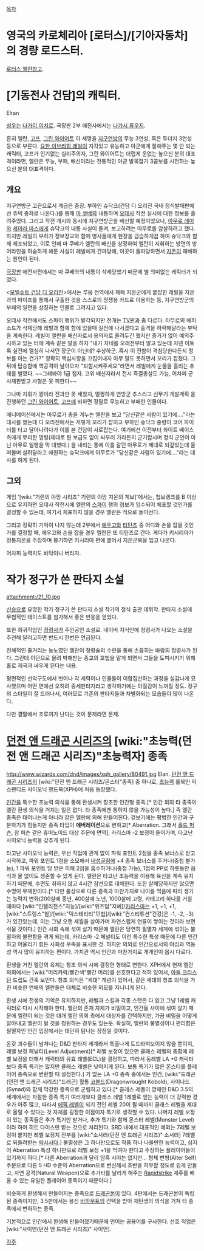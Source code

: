 [[목차]]

= 영국의 카로체리아 [로터스]/[기아자동차]의 경량 로드스터. =
[[로터스 엘란]]참고.

= [기동전사 건담]의 캐릭터. =
Elran

[[성우]]는 [[나가이 이치로]]. 극장판 2부 애전사에서는 [[나가시 류우지]].

흔히 엘란, [[고프]], [[그린 와이어트]] 이 세명을 [[지구연방]]의 무능 3연성, 혹은 두더지 3연성 등으로 부른다. [[요한 이브라힘 레빌]]이 지각있고 유능하고 아군에게 잘해주는 몇 안 되는 캐릭터, 고프가 인기없는 실리주의자, 그린 와이어트는 더럽게 운없는 높으신 분의 대표격이라면, 엘란은 무능, 부패, 배신이라는 전통적인 아군 발목잡기 3콤보를 시전하는 높으신 분의 대표격이다.

== 개요 ==
지구연방군 고관으로서 계급은 중장. 부하인 슈닥크(건담 디 오리진 국내 정식발매판에선 쥬덱 중좌로 나온다.)를 통해 [[마 쿠베]]와 내통하며 [[오데사]] 작전 실시에 대한 정보를 흘려주었다. 그리고 작전 개시와 동시에 지구연방군을 배신할 예정이었으나, [[아무로 레이]]와 [[세이라 마스]]에게 슈닥크의 내통 사실이 들켜, 보고하려는 아무로를 암살하려고 했다. 하지만 레빌의 부하가 정보장교와 함께 병사들에게 현장을 급습하게끔 하여 슈닥크와 함께 체포되었고, 이로 인해 마 쿠베가 엘란의 배신을 상정하여 엘란이 지휘하는 방면의 방어라인을 허술하게 해둔 사실이 레빌에게 간파당해, 이곳이 돌파당하면서 [[지온]]이 패배하는 원인이 된다.

[[극장판]] 애전사편에서는 마 쿠베와의 내통이 삭제당했기 때문에 별 의미없는 캐릭터가 되었다.

<[[모빌슈트 건담 디 오리진]]>에서는 루움 전역에서 패해 지온군에게 붙잡힌 레빌을 지온과의 파이프를 통해서 구출한 것을 스스로의 정쟁용 카드로 이용하는 등, 지구연방군의 부패의 일면을 상징하는 인물로 그려지고 있다.

오데사 작전에서도 스파이 행위가 발각되지만 전개는 [[TV판]]과 좀 다르다. 아무로의 에피소드가 삭제당해 레빌과 함께 함에 있을때 실전에 나서겠다고 출격을 허락해달라는 부탁을 계속한다. 레빌이 엘란을 배신자로서 용의자로 올려두긴 했지만 증거가 없어 예의주시하고 있는 터에 계속 같은 말을 하자 "내가 자네를 오래전부터 알고 있는데 자넨 이토록 실전에 열심히 나서던 장군이 아닌데? 수상하군..혹시 이 전함이 격침당한다든지 정보를 아는 건가?" 정확히 핵심사항을 끄집어내자 아무 말도 못하면서 꼬리가 잡혔다. 그 뒤에 탑승함에 핵공격이 날아오자 "퇴함시켜주세요"라면서 레빌에게 눈물을 흘리는 추태를 벌였다. ~~그래봐야 1급 첩자. 고위 배신자라서 전시 즉결총살도 가능, 어차피 군사재판받고 사형은 못 피한다~~

그나마 지휘가 꽝이라 전과만 못 세웠지, 멀쩡하게 연방군 추스리고 신무기 개발계획 을 진행하던 [[그린 와이어트]], [[고프]]에 비하면 정말로 무능하고 부패한 인물이다.

애니메이션에서는 아무로가 총을 겨누는 엘란을 보고 "당신같은 사람이 있기에...."라는 대사를 했는데 디 오리진에서는 저렇게 꼬리가 잡히고 부하인 슈닥크 중령이 코어 파이터를 타고 달아나려다가 이를 본 건담이 사로잡는다. 여기에선 이전부터 화이트 베이스 측에게 무리한 명령(제대로 된 보급도 없이 싸우러 가라든지 군기랍시며 정식 군인이 아닌 아무로 일행을 막 대했다.) 을 내리는 통에 이를 갈던 아무로가 제대로 되갚았는데 울며불며 살려달라고 애원하는 슈닥크에게 아무로가 "당신같은 사람이 있기에...."라는 대사를 하게 된다.

== 그외 ==
게임 '[wiki:"기렌의 야망 시리즈" 기렌의 야망 지온의 계보]'에서는, 첩보랭크를 B 이상으로 유지하면 오데사 작전시에 엘란의 [[스파이]] 행위 첩보가 입수되어 체포할 것인가를 결정할 수 있는데, 여기서 체포하지 않을 경우 엘란은 적으로 돌아선다.

그리고 정확히 기억이 나지 않는데 2부에서 [[에우고]]와 [[티탄즈]] 중 어디와 손을 잡을 것인가를 결정할 때, 에우고와 손을 잡을 경우 엘란은 또 티탄즈로 간다. 게다가 키시리아가 정통지온을 주장하며 봉기하면 키시리아 편에 붙어서 지온군복을 입고 나온다.

어차피 능력치도 바닥이니 버리자.


= 작가 정구가 쓴 판타지 소설 =
attachment:/21_10.jpg

[[신승]]으로 유명한 작가 정구가 쓴 판타지 소설 작가의 정식 출판 데뷔작. 판타지 소설에 무협적인 테이스트를 첨가해서 좋은 반응을 얻었다. 

또한 희귀직업인 [[정령사]]가 주인공인 소설로. 네이버 지식인에 정령사가 나오는 소설을 추천해 달라고하면 반드시 한번은 언급된다.

전체적인 줄거리는 농노였던 엘란이 정령술의 수련을 통해 손꼽히는 바람의 정령사가 된다. 그런데 이단으로 몰려 박해받는 종교의 호법을 맡게 되면서 그들을 도피시키기 위해 홀로 제국과 싸우게 된다는 내용.

평면적인 선악구도에서 벗어나 각 세력이나 인물들이 이합집산하는 과정을 실감나게 묘사했으며 어떤 면에선 오히려 중세판타지라고 생각하기에는 이질감이 느껴질 정도. 정구의 스타일이 잘 드러나서, 여러모로 기존의 판타지들과 차별화되는 모습들이 많이 나온다.

다만 결말에서 조루끼가 난다는 것이 문제라면 문제.
= [[던전 앤 드래곤 시리즈]]의 [wiki:"초능력(던전 앤 드래곤 시리즈)"초능력자] 종족 =
http://www.wizards.com/dnd/images/xph_gallery/80491.jpg
Elan. 
[[던전 앤 드래곤 시리즈]]의 [wiki:"던전 앤 드래곤 시리즈/몬스터"종족] 중 하나로, [[초능력]] 룰북인 익스펜디드 사이오닉 핸드북(XPH)에 처음 등장했다.

[[인간]]을 특수한 초능력 의식을 통해 환생시켜 창조한 인간형 종족.[* 인간 외의 타 종족이 엘란 환생 의식을 거치는 일은 없다. 타 종족에겐 통하지 않을 가능성이 높다.] 즉 엘란 종족은 태어나는게 아니라 같은 엘란에 의해 만들어진다. 겉보기에는 평범한 인간과 구분하기가 힘들지만 종족 타입이 '''에버레이션'''으로 변하고[* Aberration. 그래서 [[홀드 퍼슨]], 참 퍼슨 같은 휴머노이드 대상 주문에 면역], 카리스마 -2 보정이 들어가며, 타고난 사이오닉 능력을 갖추게 된다.

타고난 사이오닉 능력은, 우선 직업에 관계 없이 파워 포인트 2점을 종족 보너스로 받고 시작하고, 파워 포인트 1점을 소모해서 [[내성굴림]]에 +4 종족 보너스를 주거나(중첩 불가능), 1 파워 포인트 당 받은 피해 2점을 흡수하거나(중첩 가능), 1점의 PP로 하룻동안 음식과 물 없이도 생존할 수 있게 된다.
엘란은 타고난 초능력을 이용해 육신을 계속 유지하기 때문에, 수면도 취하지 않고 4시간 참선으로 대체한다. 또한 살해당하지만 않으면 수명이 무제한이다.[* 다만 룰상으로 다른 종족과 마찬가지로 나이를 먹음에 따라 생기는 능력치 변화(200살에 중년, 400살에 노년, 1000살에 고령, 카테고리 하나를 거칠 때마다 [wiki:"인텔리전스"지능]/[wiki:"위즈덤"지혜]/[[카리스마]]는 +1, +1, +1, [wiki:"스트렝스"힘]/[wiki:"덱스테리티"민첩]/[wiki:"컨스티튜션"건강]은 -1, -2, -3)가 있긴있는데, 이는 그냥 오랜 세월을 살아가며 자연스럽게 연륜이 쌓이는 것이라 보면 쉬울 것이다.]
인간 사회 속에 섞여 살기 때문에 엘란은 당연히 필멸자 세계에 섞이는 불멸자의 불편함을 겪게 되는데, 카리스마 -2 페널티도 이런 특수한 특성 때문에 다른 인간하고 어울리기 힘든 사회성 부족을 표시한 것. 하지만 의외로 인간으로서의 야심과 역동성 역시 많이 유지하는 편이다. 가치관 역시 인간과 마찬가지로 개개인이 몹시 다르다.

환생을 거친 엘란의 육체는 창조 의식 시에 결정한 형태로 변한다. XPH에서 현재 엘란 의회에서는 [wiki:"머리카락/빨간색"빨간 머리]를 선호한다고 적혀 있어서, [[아돌 크리스틴]] 드립도 간혹 보인다. 창조 의식은 "세대" 개념이 있어서, 같은 세대의 창조 의식을 거친 비슷한 연배의 엘란들은 대체로 비슷한 외모를 지니니게 된다.

환생 시에 전생의 기억은 유지하지만, 레벨과 스킬과 각종 스탯은 다 잃고 그냥 1레벨 캐릭터로 다시 시작해야 한다. 엘란의 존재 자체가 비밀이고, 인간들 사이에 섞여 살기 때문에 엘란이 되는 것은 대개 엘란 의회 측에서 대상자를 간택하지만, 가끔 비밀을 어떻게 알아내고 엘란이 될 것을 청원하는 경우도 있는듯. 확실히, 엘란의 불멸성이나 편리함은 필멸자인 인간 입장에서는 대단히 탐나는 장점일 것이다. 

온갖 괴수들이 넘쳐나는 D&D 판타지 세계라서 특출나게 도드라져보이지 않을 뿐이지, 레벨 보정 페널티(Level Adjustment)[* 레벨 보정이 있으면 클래스 레벨의 총합에 레벨 보정을 더해서 캐릭터의 유효 레벨(ECL)을 결정하고, 따라서 동레벨 LA +0 캐릭터보다 종족 특기는 많지만 클래스 레벨은 낮아지게 된다. 보통 특기가 많은 몬스터를 플레이어 종족으로 변환할 때 설정한다.] 가 없는 LA +0 종족 중에서는 인간, [wiki:"드래곤(던전 앤 드래곤 시리즈)"드래곤] 혈통 [[코볼드]](Dragonwrought Kobold), 사이나드(Synad)와 함께 막강한 종족으로 군림하고 있다.[* 클래스 레벨이 깡패인 D&D 3.5의 세계에서는 자잘한 종족 특기 여러개보다 클래스 레벨 1레벨로 얻는 능력이 더 강력한 경우가 아주 많고, 따라서 [[에픽 레벨]]이 되기 전인 레벨 20이 될 때까지 클래스 레벨을 제대로 올릴 수 있다는 것 자체를 굉장한 이점이자 특기로 생각할 수 있다. 나머지 레벨 보정이 있는 종족들은 추가 특기만 받거나, 추가 특기와 함께 몬스터 레벨(Monster Level)이라 하여 히트 다이스만 받는 것으로 처리된다. SRD 내에서 대표적인 예외는 7레벨 보정이 붙지만 레벨 보정치 전부를 [wiki:"소서러(던전 앤 드래곤 시리즈)" 소서러] 7레벨로 되돌려받는 [[락샤사]]다.] 불멸성은 그 하나만으로도 작품 하나 나올만한 능력이고, 심지어 Aberration 특성 하나만으로 레벨 보정 +1을 먹여야 한다고 주장하는 플레이어들이 있기까지 하다.[* 다른 Aberration과 달리 암흑 시야는 없지만... 형체 변형(Alter Self) 주문으로 다른 5 HD 수준의 Aberration으로 변신해서 초반을 허무할 정도로 쉽게 만들고, 자연 공격(Natural Weapon)으로 추가타를 날리게 해주는 [http://dndtools.eu/feats/draconomicon--92/rapidstrike--3227/ Rapidstrike] 재주를 배울 수 있는 유일한 플레이어 종족이기 때문이다.]

비슷하게 환생해서 만들어지는 종족으로 [[드래곤본]]이 있다. 4판에서는 드래곤본이 독립된 종족이지만, 3.5판에서는 용신 [[바하무트]]의 간택을 받아 재탄생의 의식을 거쳐 타 종족에서 변화하는 종족.

기본적으로 인간에서 환생해 만들어졌기때문에 언어는 공용어를 구사한다. 선호 직업은 [wiki:"사이언(던전 앤 드래곤 시리즈)" 사이언].

[[각주]]
